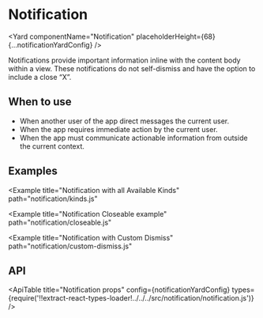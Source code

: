 <!--
Copyright (c) 2018-2020 Uber Technologies, Inc.

This source code is licensed under the MIT license found in the
LICENSE file in the root directory of this source tree.
-->





# Notification

<Yard
  componentName="Notification"
  placeholderHeight={68}
  {...notificationYardConfig}
/>

Notifications provide important information inline with the content body within a view. These
notifications do not self-dismiss and have the option to include a close “X”.

## When to use

- When another user of the app direct messages the current user.
- When the app requires immediate action by the current user.
- When the app must communicate actionable information from outside the current context.

## Examples

<Example title="Notification Basic Usage" path="notification/basic.js">
  <Basic />
</Example>

<Example
  title="Notification with all Available Kinds"
  path="notification/kinds.js"
>
  <Kinds />
</Example>

<Example
  title="Notification Closeable example"
  path="notification/closeable.js"
>
  <Closeable />
</Example>

<Example title="Notification in Full width" path="notification/full-width.js">
  <FullWidth />
</Example>

<Example title="Notification with Overrides" path="notification/overrides.js">
  <Customization />
</Example>

<Example
  title="Notification with Custom Dismiss"
  path="notification/custom-dismiss.js"
>
  <CustomDismiss />
</Example>

## API

<ApiTable
  title="Notification props"
  config={notificationYardConfig}
  types={require('!!extract-react-types-loader!../../../src/notification/notification.js')}
/>

<Exports
  component={NotificationExports}
  title="Notification exports"
  path="baseui/notification"
  cheatsheet={false}
/>
